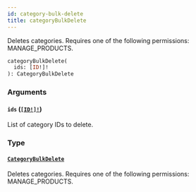 ```yaml
---
id: category-bulk-delete
title: categoryBulkDelete
---
```


Deletes categories. Requires one of the following permissions: MANAGE_PRODUCTS.

```graphql
categoryBulkDelete(
  ids: [ID!]!
): CategoryBulkDelete

```

### Arguments

#### `ids` ([`[ID!]!`](../../../developer/api-reference/scalars/id))

List of category IDs to delete.

### Type

#### [`CategoryBulkDelete`](../../../developer/api-reference/objects/category-bulk-delete)

Deletes categories. Requires one of the following permissions: MANAGE_PRODUCTS.
